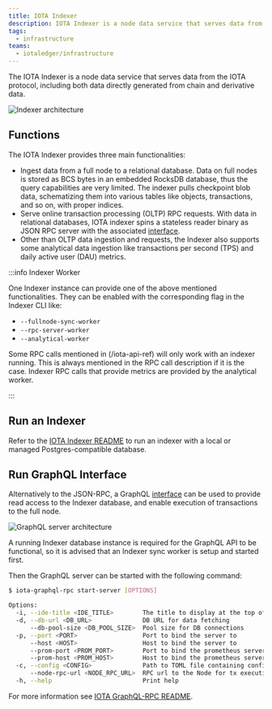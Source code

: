 ```yaml
---
title: IOTA Indexer
description: IOTA Indexer is a node data service that serves data from the IOTA protocol, including both data directly generated from chain and derivative data.
tags:
  - infrastructure
teams:
  - iotaledger/infrastructure
---
```


The IOTA Indexer is a node data service that serves data from the IOTA protocol, including both data directly generated from chain and derivative data.

![Indexer architecture](/img/operator/indexer-functions/indexer-arch.png)

## Functions

The IOTA Indexer provides three main functionalities:
- Ingest data from a full node to a relational database. Data on full nodes is stored as BCS bytes in an embedded RocksDB database, thus the query capabilities are very limited. The indexer pulls checkpoint blob data, schematizing them into various tables like objects, transactions, and so on, with proper indices.
- Serve online transaction processing (OLTP) RPC requests. With data in relational databases, IOTA indexer spins a stateless reader binary as JSON RPC server with the associated [interface](/iota-api-ref).
- Other than OLTP data ingestion and requests, the Indexer also supports some analytical data ingestion like transactions per second (TPS) and daily active user (DAU) metrics.

:::info Indexer Worker

One Indexer instance can provide one of the above mentioned functionalities. They can be enabled with the corresponding flag in the Indexer CLI like:
- `--fullnode-sync-worker`
- `--rpc-server-worker`
- `--analytical-worker`

Some RPC calls mentioned in (/iota-api-ref) will only work with an indexer running. This is always mentioned in the RPC call description if it is the case. Indexer RPC calls that provide metrics are provided by the analytical worker.

:::

## Run an Indexer

Refer to the [IOTA Indexer README](https://github.com/iotaledger/iota/tree/develop/crates/iota-indexer) to run an indexer with a local or managed Postgres-compatible database.

## Run GraphQL Interface

Alternatively to the JSON-RPC, a GraphQL [interface](/references/iota-graphql) can be used to provide read access to the Indexer database, and enable execution of transactions to the full node.

![GraphQL server architecture](/img/operator/indexer-functions/graphql-rpc-arch.png)

A running Indexer database instance is required for the GraphQL API to be functional, so it is advised that an Indexer sync worker is setup and started first.

Then the GraphQL server can be started with the following command:

```sh
$ iota-graphql-rpc start-server [OPTIONS]

Options:
  -i, --ide-title <IDE_TITLE>        The title to display at the top of the page
  -d, --db-url <DB_URL>              DB URL for data fetching
      --db-pool-size <DB_POOL_SIZE>  Pool size for DB connections
  -p, --port <PORT>                  Port to bind the server to
      --host <HOST>                  Host to bind the server to
      --prom-port <PROM_PORT>        Port to bind the prometheus server to
      --prom-host <PROM_HOST>        Host to bind the prometheus server to
  -c, --config <CONFIG>              Path to TOML file containing configuration for service
      --node-rpc-url <NODE_RPC_URL>  RPC url to the Node for tx execution
  -h, --help                         Print help
```

For more information see [IOTA GraphQL-RPC README](https://github.com/iotaledger/iota/blob/develop/crates/iota-graphql-rpc/README.md#launching-the-graphql-rpc-server).
